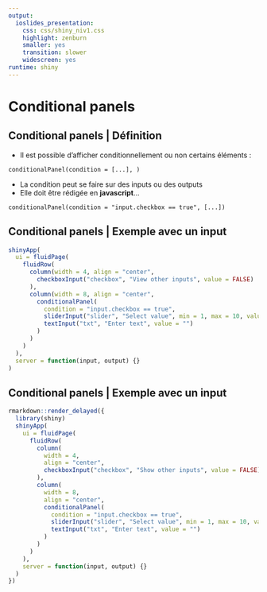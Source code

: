 ```yaml
---
output:
  ioslides_presentation:
    css: css/shiny_niv1.css
    highlight: zenburn
    smaller: yes
    transition: slower
    widescreen: yes
runtime: shiny
---
```



# Conditional panels

## Conditional panels | Définition

- Il est possible d'afficher conditionnellement ou non certains éléments :  

```
conditionalPanel(condition = [...], )
```

- La condition peut se faire sur des inputs ou des outputs
- Elle doit être rédigée en __javascript__...

```
conditionalPanel(condition = "input.checkbox == true", [...])
```

## Conditional panels | Exemple avec un input

```r
shinyApp(
  ui = fluidPage(
    fluidRow(
      column(width = 4, align = "center",
        checkboxInput("checkbox", "View other inputs", value = FALSE)
      ),
      column(width = 8, align = "center",
        conditionalPanel(
          condition = "input.checkbox == true", 
          sliderInput("slider", "Select value", min = 1, max = 10, value = 5),
          textInput("txt", "Enter text", value = "")
        )
      )
    )
  ),
  server = function(input, output) {}
)
```

## Conditional panels | Exemple avec un input

```r
rmarkdown::render_delayed({
  library(shiny)
  shinyApp(
    ui = fluidPage(
      fluidRow(
        column(
          width = 4,
          align = "center",
          checkboxInput("checkbox", "Show other inputs", value = FALSE)
        ),
        column(
          width = 8,
          align = "center",
          conditionalPanel(
            condition = "input.checkbox == true", 
            sliderInput("slider", "Select value", min = 1, max = 10, value = 5),
            textInput("txt", "Enter text", value = "")
          )
        )
      )
    ),
    server = function(input, output) {}
  )
})
```

